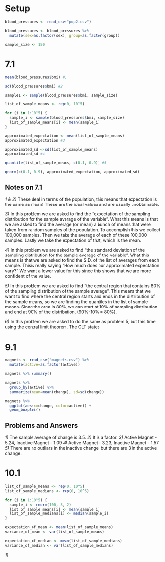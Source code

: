 
# Setup
```r
blood_pressures <- read_csv("pop2.csv")

blood_pressures <- blood_pressures %>%
  mutate(sex=as.factor(sex), group=as.factor(group))

sample_size <- 150

```

# 7.1

``` r
mean(blood_pressures$bmi) #1

sd(blood_pressures$bmi) #2

sample1 <- sample(blood_pressures$bmi, sample_size)

list_of_sample_means <- rep(0, 10^5)

for (i in 1:10^5) {
  sample_i <- sample(blood_pressures$bmi, sample_size)
  list_of_sample_means[i] <- mean(sample_i)
}

approximated_expectation <- mean(list_of_sample_means)
approximated_expectation #3

approximated_sd <-sd(list_of_sample_means)
approximated_sd #4

quantile(list_of_sample_means, c(0.1, 0.9)) #5

qnorm(c(0.1, 0.9), approximated_expectation, approximated_sd)

```
## Notes on 7.1

*1 & 2)* These deal in terms of the population, this means that expectation is the same as mean!
These are the ideal values and are usually unobtainable.

*3)* In this problem we are asked to find the "expectation of the sampling distribution for the sample average of the variable". What this means is that we are asked to find the average (or mean) a bunch of means that were taken from 
random samples of the population. To accomplish this we collect 100,000 samples. Then we take the average of each of these 100,000 samples. Lastly we take the expectation of that, which is the mean.

*4)* In this problem we are asked to find "the standard deviation of the sampling distribution for the sample average of the variable". What this means is that we are asked to find the S.D. of the list of averages from each sample. Thisis really saying "How much does our approximated expectation vary?" We want a lower value for this since this shows that we are more confident of the value.

*5)* In this problem we are asked to find "the central region that contains 80% of the
sampling distribution of the sample average". This means that we want to find where the central region starts and ends in the distribution of the sample means, so we are finding the quantiles in the list of sample means. Since the area is 80%, we can start at 10% of sampling distribution and end at 90% of the distribution, (90%-10% = 80%). 

*6)* In this problem we are asked to do the same as problem 5, but this time using the central limit theorem. The CLT states

# 9.1

```r
magnets <- read_csv("magnets.csv") %>%
  mutate(active=as.factor(active))

magnets %>% summary()

magnets %>%
  group_by(active) %>%
  summarize(mean=mean(change), sd=sd(change))

magnets %>%
  ggplot(aes(x=change, color=active)) +
  geom_boxplot()

```
## Problems and Answers

*1)* The sample average of change is 3.5.
*2)* It is a factor.
*3)* Active Magnet - 5.24, Inactive Magnet - 1.09
*4)* Active Magnet - 3.23, Inactive Magnet - 1.57
*5)* There are no outliars in the inactive change, but there are 3 in the active change.

# 10.1

```r
list_of_sample_means <- rep(0, 10^5)
list_of_sample_medians <- rep(0, 10^5)

for (i in 1:10^5) {
  sample_i <- rnorm(100, 3, 2)
  list_of_sample_means[i] <- mean(sample_i)
  list_of_sample_medians[i] <- median(sample_i)
}

expectation_of_mean <- mean(list_of_sample_means)
variance_of_mean <- var(list_of_sample_means)

expectation_of_median <- mean(list_of_sample_medians)
variance_of_median <- var(list_of_sample_medians)

```

*1)* 

